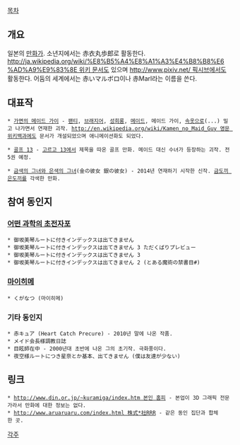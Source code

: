 [[목차]]

== 개요 ==
일본의 [[만화가]]. 소년지에서는 赤衣丸歩郎로 활동한다. [[http://ja.wikipedia.org/wiki/%E8%B5%A4%E8%A1%A3%E4%B8%B8%E6%AD%A9%E9%83%8E 위키 문서]]도 있으며 [[http://www.pixiv.net/ 픽시브]]에서도 활동한다. 어둠의 세계에서는 赤いマルボロ이나 赤Marl라는 이름을 쓴다.

== 대표작 ==
 * [[가면의 메이드 가이]] - [[팬티]], [[브래지어]], [[성희롱]], [[메이드]], 메이드 가이, [[속옷]]으로(...) 밀고 나가면서 연재한 괴작. [[http://en.wikipedia.org/wiki/Kamen_no_Maid_Guy 영문 위키백과]]에도 문서가 개설되었으며 애니메이션화도 되었다.

 * [[골프 13]] - [[고르고 13]]에서 제목을 따온 골프 만화. 메이드 대신 수녀가 등장하는 괴작. 전5권 예정.

 * [[금색의 그녀와 은색의 그녀]](金の彼女 銀の彼女) - 2014년 연재하기 시작한 신작. [[금도끼 은도끼]]를 각색한 만화.

== 참여 동인지 ==
=== [[어떤 과학의 초전자포]] ===
 * 御坂美琴ルートに付きインデックスは出てきません
 * 御坂美琴ルートに付きインデックスは出てきません 3 ただくばりプレビュー
 * 御坂美琴ルートに付きインデックスは出てきません 3
 * 御坂美琴ルートに付きインデックスは出てきません 2 (とある魔術の禁書目#)

=== [[마이히메]] ===
 * くがなつ (마이히메)

=== 기타 동인지 ===
 * 赤キュア (Heart Catch Precure) - 2010년 말에 나온 작품.
 * メイド会長様調教日誌
 * 目眩師在中 - 2000년대 초반에 나온 그의 초기작. 극화풍이다.
 * 夜空様ルートにつき星奈とか基本、出てきません (僕は友達が少ない)

== 링크 ==
 * [[http://www.din.or.jp/~kuramiga/index.htm 본인 홈피]] - 본업이 3D 그래픽 전문가라서 만화에 대한 정보는 없다.
 * [[http://www.aruaruaru.com/index.html 株式*社RRR]] - 같은 동인 집단과 합체한 곳.

[[각주]]
